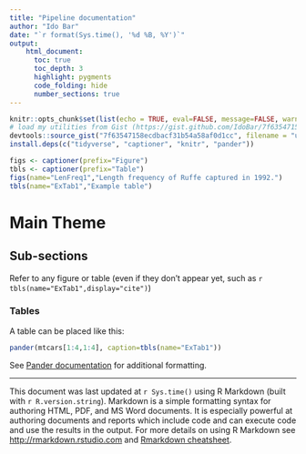 ```yaml
---
title: "Pipeline documentation"
author: "Ido Bar"
date: "`r format(Sys.time(), '%d %B, %Y')`"
output: 
    html_document:
      toc: true
      toc_depth: 3
      highlight: pygments
      code_folding: hide
      number_sections: true
---
```


```r
knitr::opts_chunk$set(list(echo = TRUE, eval=FALSE, message=FALSE, warning=FALSE))
# load my utilities from Gist (https://gist.github.com/IdoBar/7f63547158ecdbacf31b54a58af0d1cc)
devtools::source_gist("7f63547158ecdbacf31b54a58af0d1cc", filename = "util.R")
install.deps(c("tidyverse", "captioner", "knitr", "pander"))
```

```r
figs <- captioner(prefix="Figure")
tbls <- captioner(prefix="Table")
figs(name="LenFreq1","Length frequency of Ruffe captured in 1992.")
tbls(name="ExTab1","Example table")
```

# Main Theme

## Sub-sections
Refer to any figure or table (even if they don't appear yet, such as `r tbls(name="ExTab1",display="cite")`)

### Tables

A table can be placed like this:
```r
pander(mtcars[1:4,1:4], caption=tbls(name="ExTab1"))
```

See [Pander documentation](http://rapporter.github.io/pander/) for additional formatting.





***
This document was last updated at `r Sys.time()` using R Markdown (built with `r R.version.string`). Markdown is a simple formatting syntax for authoring HTML, PDF, and MS Word documents. It is especially powerful at authoring documents and reports which include code and can execute code and use the results in the output. For more details on using R Markdown see <http://rmarkdown.rstudio.com> and [Rmarkdown cheatsheet](https://www.rstudio.com/wp-content/uploads/2016/03/rmarkdown-cheatsheet-2.0.pdf).
